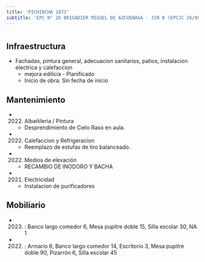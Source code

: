 ```yaml
---
title: 'PICHINCHA 1873'
subtitle: 'EPC N° 26 BRIGADIER MIGUEL DE AZCUENAGA - JIN B (EPCJC 26/05°)'
---
```


#
## Infraestructura

* Fachadas, pintura general, adecuacion sanitarios, patios, instalacion electrica y calefaccion 
    + mejora edilicia - Planificado 
    + Inicio de obra: Sin fecha de inicio 






## Mantenimiento

*  (2022) Albañileria / Pintura 
    + Desprendimiento de Cielo Raso en aula.

*  (2022) Calefaccion y Refrigeracion 
    + Reemplazo de estufas de tiro balanceado.

*  (2022) Medios de elevación 
    + RECAMBIO DE INODORO Y BACHA

*  (2021) Electricidad 
    + Instalacion de purificadores





## Mobiliario

*  (2023) : Banco largo comedor 6, Mesa pupitre doble 15, Silla escolar 30, NA 1 

*  (2022) : Armario 6, Banco largo comedor 14, Escritorio 3, Mesa pupitre doble 90, Pizarrón 6, Silla escolar 45 



